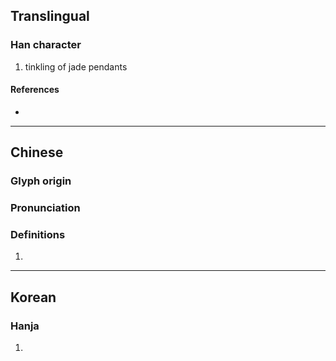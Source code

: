 {{character info/new}}
==Translingual==

===Han character===
{{Han char|rn=96|rad=玉|as=11|sn=15|four=18181|canj=MGHOO|ids=⿰𤣩從}}

# tinkling of jade pendants

====References====
* {{Han ref|kx=0740.170|dkj=21186|dj=1150.090|hdz=21135.090|uh=747D|ud=29821|bh=E6A7|bd=59047}}

----

==Chinese==
{{zh-forms|s=𪻐}}

===Glyph origin===
{{Han etym}}

===Pronunciation===
{{zh-pron
|m=cōng
|c=cung1,cung4
|mc=y
|oc=y
|cat=
}}

===Definitions===
{{zh-hanzi}}

# {{rfdef|zh}}

----

==Korean==

===Hanja===
{{ko-hanja|hangeul=종|eumhun=}}

# {{defn|lang=ko|sort=玉11}}